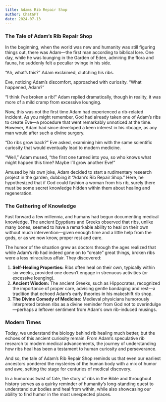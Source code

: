 ```yaml
---
title: Adams Rib Repair Shop
author: ChatGPT
date: 2024-07-13
---
```


### The Tale of Adam's Rib Repair Shop

In the beginning, when the world was new and humanity was still figuring things out, there was Adam—the first man according to biblical lore. One day, while he was lounging in the Garden of Eden, admiring the flora and fauna, he suddenly felt a peculiar twinge in his side.

"Ah, what's this?" Adam exclaimed, clutching his ribs.

Eve, noticing Adam's discomfort, approached with curiosity. "What happened, Adam?"

"I think I've broken a rib!" Adam replied dramatically, though in reality, it was more of a mild cramp from excessive lounging.

Now, this was not the first time Adam had experienced a rib-related incident. As you might remember, God had already taken one of Adam's ribs to create Eve—a procedure that went remarkably unnoticed at the time. However, Adam had since developed a keen interest in his ribcage, as any man would after such a divine surgery.

"Do ribs grow back?" Eve asked, examining him with the same scientific curiosity that would eventually lead to modern medicine.

"Well," Adam mused, "the first one turned into you, so who knows what might happen this time? Maybe I'll grow another Eve!"

Amused by his own joke, Adam decided to start a rudimentary research project in the garden, dubbing it "Adam's Rib Repair Shop." Here, he hypothesized that if God could fashion a woman from his rib, surely there must be some secret knowledge hidden within them about healing and regeneration.

### The Gathering of Knowledge

Fast forward a few millennia, and humans had begun documenting medical knowledge. The ancient Egyptians and Greeks observed that ribs, unlike many bones, seemed to have a remarkable ability to heal on their own without much intervention—given enough time and a little help from the gods, or as we now know, proper rest and care.

The humor of the situation grew as doctors through the ages realized that while Adam's rib had indeed gone on to "create" great things, broken ribs were a less miraculous affair. They discovered:

1. **Self-Healing Properties:** Ribs often heal on their own, typically within six weeks, provided one doesn’t engage in strenuous activities (or excessive lounging).
2. **Ancient Wisdom:** The ancient Greeks, such as Hippocrates, recognized the importance of proper care, advising gentle bandaging and rest—a tradition that echoed Adam's early theories in his makeshift rib shop.
3. **The Divine Comedy of Medicine:** Medieval physicians humorously interpreted broken ribs as a divine reminder from God not to overindulge—perhaps a leftover sentiment from Adam's own rib-induced musings.

### Modern Times

Today, we understand the biology behind rib healing much better, but the echoes of this ancient curiosity remain. From Adam's speculative rib research to modern medical advancements, the journey of understanding how ribs heal has been a testament to human curiosity and perseverance.

And so, the tale of Adam's Rib Repair Shop reminds us that even our earliest ancestors pondered the mysteries of the human body with a mix of humor and awe, setting the stage for centuries of medical discovery.

In a humorous twist of fate, the story of ribs in the Bible and throughout history serves as a quirky reminder of humanity's long-standing quest to understand our bodies and heal from within, while also showcasing our ability to find humor in the most unexpected places.
